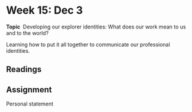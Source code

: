 # Week 15: Dec 3

**Topic** \ Developing our explorer identities: What does our work mean to us and to the world?

Learning how to put it all together to communicate our professional identities.

## Readings

## Assignment

Personal statement